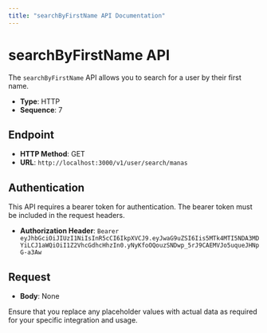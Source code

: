 ```yaml
---
title: "searchByFirstName API Documentation"
---
```


# searchByFirstName API

The `searchByFirstName` API allows you to search for a user by their first name.

- **Type**: HTTP
- **Sequence**: 7

## Endpoint

- **HTTP Method**: GET
- **URL**: `http://localhost:3000/v1/user/search/manas`

## Authentication

This API requires a bearer token for authentication. The bearer token must be included in the request headers.

- **Authorization Header**: `Bearer eyJhbGciOiJIUzI1NiIsInR5cCI6IkpXVCJ9.eyJwaG9uZSI6Iis5MTk4MTI5NDA3MDYiLCJ1aWQiOiI1Z2VhcGdhcHhzIn0.yNyKfoOQouzSNDwp_5rJ9CAEMVJo5uqueJHNpG-a3Aw`

## Request

- **Body**: None

Ensure that you replace any placeholder values with actual data as required for your specific integration and usage.